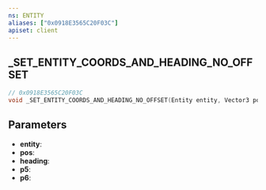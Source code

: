 ```yaml
---
ns: ENTITY
aliases: ["0x0918E3565C20F03C"]
apiset: client
---
```

## _SET_ENTITY_COORDS_AND_HEADING_NO_OFFSET

```c
// 0x0918E3565C20F03C
void _SET_ENTITY_COORDS_AND_HEADING_NO_OFFSET(Entity entity, Vector3 pos, float heading, BOOL p5, BOOL p6);
```


## Parameters
* **entity**:
* **pos**:
* **heading**:
* **p5**:
* **p6**: